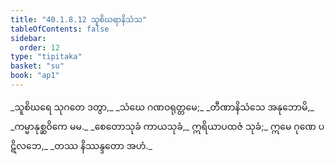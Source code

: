 ```yaml
---
title: "40.1.8.12 သူစိဃရာနိသံသ"
tableOfContents: false
sidebar:
  order: 12
type: "tipitaka"
basket: "su"
book: "ap1"
---
```



<DynamicBreadcrumb />

<Division number="123" book="ap1" e="ch" v="20" p="361">

<Paragraph number="4420" type="verses" book="ap1">
_သူစိဃရေ သုဂတေ ဒတွာ,_  
_သံဃေ ဂဏဝရုတ္တမေ;_  
_တီဏာနိသံသေ အနုဘောမိ,_  
_ကမ္မာနုစ္ဆဝိကေ မမ._  

</Paragraph>

</Division>
<Division number="124" book="ap1" e="ch" v="20" p="361">

<Paragraph number="4421" book="ap1">
_စေတောသုခံ ကာယသုခံ,_  
ဣရိယာပထဇံ သုခံ;_  
ဣမေ ဂုဏေ ပဋိလဘေ,_  
_တဿ နိဿန္ဒတော အဟံ._
</Paragraph>
</Division>